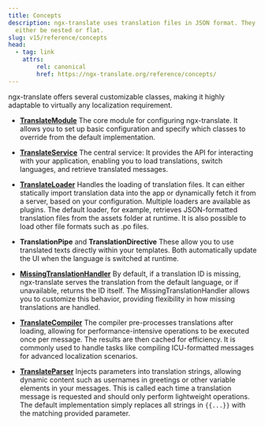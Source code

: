 ```yaml
---
title: Concepts
description: ngx-translate uses translation files in JSON format. They can
  either be nested or flat.
slug: v15/reference/concepts
head:
  - tag: link
    attrs:
        rel: canonical
        href: https://ngx-translate.org/reference/concepts/
---
```


ngx-translate offers several customizable classes, making it highly adaptable
to virtually any localization requirement.

* [**TranslateModule**](/v15/reference/translate-module-api)
  The core module for configuring ngx-translate. It allows you to set up basic
  configuration and specify which classes to override from the default
  implementation.

* [**TranslateService**](/v15/reference/translate-service-api)
  The central service: It provides the API for interacting with your
  application, enabling you to load translations, switch languages, and
  retrieve translated messages.

* [**TranslateLoader**](/v15/reference/translate-loader-api)
  Handles the loading of translation files. It can either statically import translation data into the app
  or dynamically fetch it from a server, based on your configuration. Multiple loaders are available as plugins.
  The default loader, for example, retrieves JSON-formatted translation files from the assets folder at runtime.
  It is also possible to load other file formats such as .po files.

* **TranslationPipe** and **TranslationDirective**
  These allow you to use translated texts directly within your templates. Both automatically
  update the UI when the language is switched at runtime.

* [**MissingTranslationHandler**](/v15/reference/missing-translation-handler-api)
  By default, if a translation ID is missing, ngx-translate serves the translation from the default language,
  or if unavailable, returns the ID itself. The MissingTranslationHandler allows you to customize this behavior,
  providing flexibility in how missing translations are handled.

* [**TranslateCompiler**](/v15/reference/translate-compiler-api)
  The compiler pre-processes translations after loading, allowing for
  performance-intensive operations to be executed once per message. The results
  are then cached for efficiency. It is commonly used to handle tasks like
  compiling ICU-formatted messages for advanced localization scenarios.

* [**TranslateParser**](/v15/reference/translate-parser-api)
  Injects parameters into translation strings, allowing dynamic content such as
  usernames in greetings or other variable elements in your messages. This is
  called each time a translation message is requested and should only perform
  lightweight operations. The default implementation simply replaces all
  strings in `{{...}}` with the matching provided parameter.
